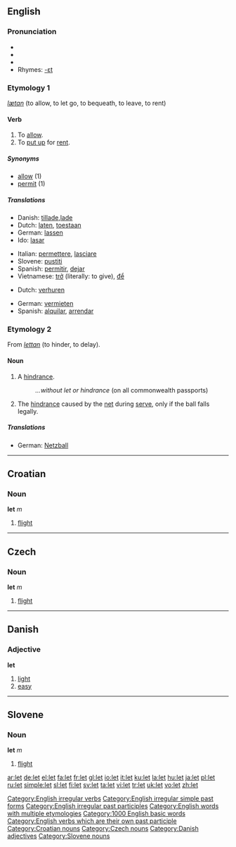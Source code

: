 {{see|Let|-let}}
{{wikipedia|dab=let}}
==English==

{{rank|whole|find|got|192|let|world|thing|set}}

===Pronunciation===
*{{SAMPA|/lEt/}}
*{{IPA|/lεt/}}
*{{audio|en-us-let.ogg|Audio (US)}}
*Rhymes: [[Rhymes:English:-ɛt|-ɛt]]

===Etymology 1===
{{OE.}} ''[[lætan]]'' (to allow, to let go, to bequeath, to leave, to rent)

====Verb====
{{en-verb|lets|letting|let|'''[[let]]''' or rarely '''[[letten]]'''}}[[Category:English irregular verbs]]

# To [[allow]].
# To [[put up]] for [[rent]].

=====Synonyms=====
*[[allow]] (1)
*[[permit]] (1)

=====Translations=====
{{trans-top|to allow}}
*Danish: [[tillade]],[[lade]]
*Dutch: [[laten]], [[toestaan]]
*German: [[lassen]]
*Ido: [[lasar]]
{{trans-mid}}
*Italian: [[permettere]], [[lasciare]]
*Slovene: [[pustiti]]
*Spanish: [[permitir]], [[dejar]]
*Vietnamese: [[trở]] (literally: to give), [[để]]
{{trans-bottom}}

{{trans-top|to put up for rent}}
*Dutch: [[verhuren]]
{{trans-mid}}
*German: [[vermieten]]
*Spanish: [[alquilar]], [[arrendar]] 
{{trans-bottom}}
[[Category:English irregular simple past forms]]
[[Category:English irregular past participles]]

===Etymology 2===
From {{OE.}} ''[[lettan]]'' (to hinder, to delay).

====Noun====
{{en-noun}}

# A [[hindrance]].
#:''...without let or hindrance'' (on all commonwealth passports)
# {{context|tennis}} The [[hindrance]] caused by the [[net]] during [[serve]], only if the ball falls legally.

=====Translations=====
{{trans-top|a hindrance}}
{{trans-mid}}
{{trans-bottom}}

{{trans-top|the hindrance}}
*German: [[Netzball]] {{m}}
{{trans-mid}}
{{trans-bottom}}

[[Category:English words with multiple etymologies]]
[[Category:1000 English basic words]]
[[Category:English verbs which are their own past participle]]
----

==Croatian==

===Noun===
'''let''' ''m''

# [[flight]]

[[Category:Croatian nouns]]

----

==Czech==

===Noun===
'''let''' ''m''

# [[flight]]

[[Category:Czech nouns]]

----

==Danish==

===Adjective===
'''let'''

# [[light]]
# [[easy]]

[[Category:Danish adjectives]]

----

==Slovene==

===Noun===
'''let''' ''m''

# [[flight]]

[[Category:Slovene nouns]]

[[ar:let]]
[[de:let]]
[[el:let]]
[[fa:let]]
[[fr:let]]
[[gl:let]]
[[io:let]]
[[it:let]]
[[ku:let]]
[[la:let]]
[[hu:let]]
[[ja:let]]
[[pl:let]]
[[ru:let]]
[[simple:let]]
[[sl:let]]
[[fi:let]]
[[sv:let]]
[[ta:let]]
[[vi:let]]
[[tr:let]]
[[uk:let]]
[[vo:let]]
[[zh:let]]